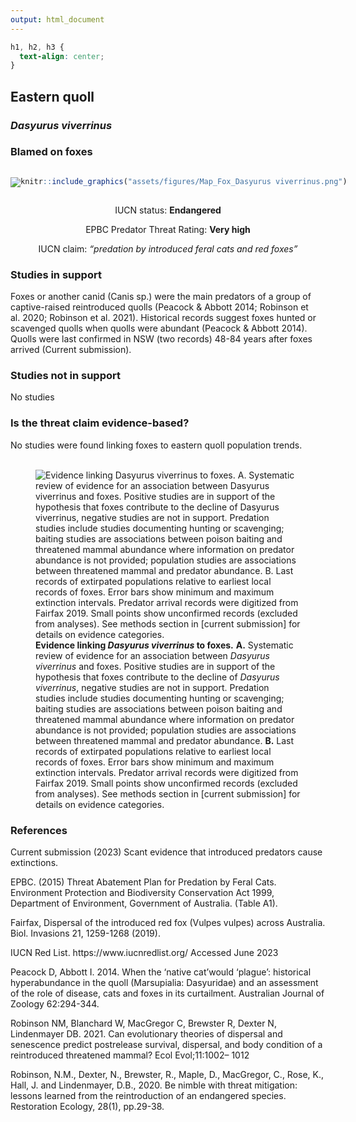 ```yaml
---
output: html_document
---
```

```css
h1, h2, h3 {
  text-align: center;
}
```

## **Eastern quoll**
### *Dasyurus viverrinus*
### Blamed on foxes

:::: {style="display: flex;"}

[![](assets/photos/Dasyurus viverrinus.png)](https://www.inaturalist.org/photos/114390835?size=original)

::: {}

:::

::: {}
  ```r
  knitr::include_graphics("assets/figures/Map_Fox_Dasyurus viverrinus.png")
  ```
:::

::::
<center>
IUCN status: **Endangered**

EPBC Predator Threat Rating: **Very high**

IUCN claim: *"predation by introduced feral cats and red foxes"*

</center>

### Studies in support

Foxes or another canid (Canis sp.) were the main predators of a group of captive-raised reintroduced quolls (Peacock & Abbott 2014; Robinson et al. 2020; Robinson et al. 2021). Historical records suggest foxes hunted or scavenged quolls when quolls were abundant (Peacock & Abbott 2014). Quolls were last confirmed in NSW (two records) 48-84 years after foxes arrived (Current submission).

### Studies not in support

No studies

### Is the threat claim evidence-based?

No studies were found linking foxes to eastern quoll population trends.
<br>
<br>

![**Evidence linking *Dasyurus viverrinus* to foxes.** **A.** Systematic review of evidence for an association between *Dasyurus viverrinus* and foxes. Positive studies are in support of the hypothesis that foxes contribute to the decline of *Dasyurus viverrinus*, negative studies are not in support. Predation studies include studies documenting hunting or scavenging; baiting studies are associations between poison baiting and threatened mammal abundance where information on predator abundance is not provided; population studies are associations between threatened mammal and predator abundance. **B.** Last records of extirpated populations relative to earliest local records of foxes. Error bars show minimum and maximum extinction intervals. Predator arrival records were digitized from Fairfax 2019. Small points show unconfirmed records (excluded from analyses). See methods section in [current submission] for details on evidence categories.](assets/figures/Main_Evidence_Fox_Dasyurus viverrinus.png)

### References

Current submission (2023) Scant evidence that introduced predators cause extinctions.

EPBC. (2015) Threat Abatement Plan for Predation by Feral Cats. Environment Protection and Biodiversity Conservation Act 1999, Department of Environment, Government of Australia. (Table A1).

Fairfax, Dispersal of the introduced red fox (Vulpes vulpes) across Australia. Biol. Invasions 21, 1259-1268 (2019).

IUCN Red List. https://www.iucnredlist.org/ Accessed June 2023

Peacock D, Abbott I. 2014. When the ‘native cat’would ‘plague’: historical hyperabundance in the quoll (Marsupialia: Dasyuridae) and an assessment of the role of disease, cats and foxes in its curtailment. Australian Journal of Zoology 62:294-344.

Robinson NM, Blanchard W, MacGregor C, Brewster R, Dexter N, Lindenmayer DB. 2021. Can evolutionary theories of dispersal and senescence predict postrelease survival, dispersal, and body condition of a reintroduced threatened mammal? Ecol Evol;11:1002– 1012

Robinson, N.M., Dexter, N., Brewster, R., Maple, D., MacGregor, C., Rose, K., Hall, J. and Lindenmayer, D.B., 2020. Be nimble with threat mitigation: lessons learned from the reintroduction of an endangered species. Restoration Ecology, 28(1), pp.29-38.

